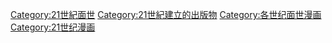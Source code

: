 [[Category:21世紀面世|Category:21世紀面世]]
[[Category:21世紀建立的出版物|Category:21世紀建立的出版物]]
[[Category:各世纪面世漫画|Category:各世纪面世漫画]]
[[Category:21世纪漫画|Category:21世纪漫画]]
